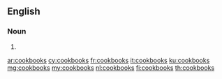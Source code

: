 ==English==

===Noun===
{{head|en|noun plural form}}

# {{plural of|cookbook|lang=en}}

[[ar:cookbooks]]
[[cy:cookbooks]]
[[fr:cookbooks]]
[[it:cookbooks]]
[[ku:cookbooks]]
[[mg:cookbooks]]
[[my:cookbooks]]
[[nl:cookbooks]]
[[fi:cookbooks]]
[[th:cookbooks]]